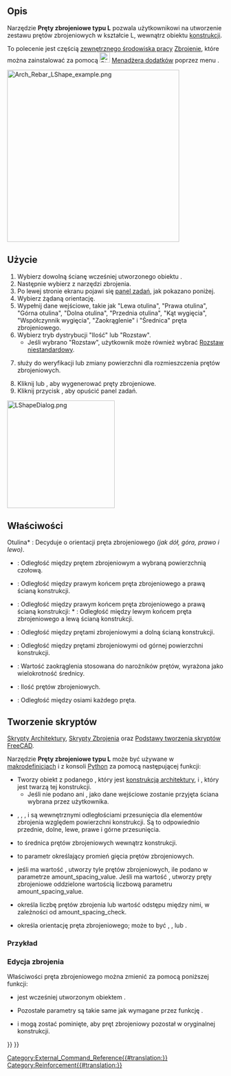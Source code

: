<languages/>

{{Docnav/pl
|[[Reinforcement_UShapeRebar/pl|Pręty zbrojeniowe typu U]]
|[[Reinforcement_StirrupRebar/pl|Strzemiona zbrojeniowe]]
|[[Reinforcement_Workbench/pl|środowisko pracy Zbrojenie]]
|IconL=Reinforcement_UShapeRebar.svg
|IconR=Reinforcement_StirrupRebar.svg
|IconC=Reinforcement_Workbench.svg
}}

{{GuiCommand/pl
|Name=Reinforcement LShapeRebar
|Name/pl=Zbrojenie: Pręty zbrojeniowe typu L
|MenuLocation=3D / BIM → Narzędzia zbrojenia → Pręty zbrojeniowe typu L
|Workbenches=[[Reinforcement_Workbench/pl|Zbrojenie]], [[BIM_Workbench/pl|BIM]]
|Version=0.17
|SeeAlso=
}}

<span id="Description"></span>
==Opis==

Narzędzie '''Pręty zbrojeniowe typu L''' pozwala użytkownikowi na utworzenie zestawu prętów zbrojeniowych w kształcie L, wewnątrz obiektu [[Arch_Structure/pl|konstrukcji]].

To polecenie jest częścią [[External_workbenches/pl|zewnętrznego środowiska pracy]] [[Reinforcement_Workbench/pl|Zbrojenie]], które można zainstalować za pomocą [[Image:Std_AddonMgr.svg|24px]] [[Std_AddonMgr/pl|Menadżera dodatków]] poprzez menu {{MenuCommand|Przybory → Menadżera dodatków → Zbrojenie}}.

[[Image:Arch_Rebar_LShape_example.png|400px]]
{{Caption|Dwa zestawy prętów zbrojeniowych w kształcie L, wewnątrz [[Arch_Structure/pl|konstrukcji]]}}

<span id="Usage"></span>
==Użycie==

# Wybierz dowolną ścianę wcześniej utworzonego obiektu {{Button|[[Image:Arch_Structure.svg|16px]] [[Arch_Structure/pl|konstrukcji]]}}.
# Następnie wybierz {{Button|[[Image:Reinforcement_LShapeRebar.svg|16px]] '''Pręty zbrojeniowe typu L'''}} z narzędzi zbrojenia.
# Po lewej stronie ekranu pojawi się [[Task_panel/pl|panel zadań]], jak pokazano poniżej.
# Wybierz żądaną orientację.
# Wypełnij dane wejściowe, takie jak "Lewa otulina", "Prawa otulina", "Górna otulina", "Dolna otulina", "Przednia otulina", "Kąt wygięcia", "Współczynnik wygięcia", "Zaokrąglenie" i "Średnica" pręta zbrojeniowego.
# Wybierz tryb dystrybucji "Ilość" lub "Rozstaw".
#* Jeśli wybrano "Rozstaw", użytkownik może również wybrać [[Reinforcement_Custom_Spacing/pl|Rozstaw niestandardowy]].
# {{Button|Wybierz zaznaczoną ścianę}} służy do weryfikacji lub zmiany powierzchni dla rozmieszczenia prętów zbrojeniowych.
# Kliknij {{Button|OK}} lub {{Button|Zastosuj}}, aby wygenerować pręty zbrojeniowe.
# Kliknij przycisk {{Button|Anuluj}}, aby opuścić panel zadań.

[[Image:LShapeDialog.png|250px]]
{{Caption|Panel zadań dla narzędzia.}}

<span id="Properties"></span>
==Właściwości== 

Otulina* {{PropertyData|Orientacja}}: Decyduje o orientacji pręta zbrojeniowego ''(jak dół, góra, prawo i lewo)''.
* {{PropertyData|Otulina przednia}}: Odległość między prętem zbrojeniowym a wybraną powierzchnią czołową.
* {{PropertyData|Otulina prawa}}: Odległość między prawym końcem pręta zbrojeniowego a prawą ścianą konstrukcji.
* {{PropertyData|Otulina lewa}}: Odległość między prawym końcem pręta zbrojeniowego a prawą ścianą konstrukcji: * {{PropertyData|Zaokrąglenie}}: Odległość między lewym końcem pręta zbrojeniowego a lewą ścianą konstrukcji.
* {{PropertyData|Otulina dolna}}: Odległość między prętami zbrojeniowymi a dolną ścianą konstrukcji.
* {{PropertyData|Otulina górna}}: Odległość między prętami zbrojeniowymi od górnej powierzchni konstrukcji.
* {{PropertyData|Zaokrąglenie}}: Wartość zaokrąglenia stosowana do narożników prętów, wyrażona jako wielokrotność średnicy.
* {{PropertyData|Ilość}}: Ilość prętów zbrojeniowych.
* {{PropertyData|Rozstaw}}: Odległość między osiami każdego pręta.

<span id="Scripting"></span>
==Tworzenie skryptów==

{{Emphasis|Zobacz również:}} [[Arch_API/pl|Skrypty Architektury]], [[Reinforcement_API/pl|Skrypty Zbrojenia]] oraz [[FreeCAD_Scripting_Basics/pl|Podstawy tworzenia skryptów FreeCAD]].

Narzędzie '''Pręty zbrojeniowe typu L''' może być używane w [[Macros/pl|makrodefinicjach]] i z konsoli [[Python/pl|Python]] za pomocą następującej funkcji:

{{Code|code=
Rebar = makeLShapeRebar(f_cover, b_cover, l_cover, r_cover,
                        diameter, t_cover, rounding, amount_spacing_check, amount_spacing_value, orientation="Bottom Left",
                        structure=None, facename=None):
}}

* Tworzy obiekt {{incode|Rebar}} z podanego {{incode|structure}}, który jest [[ konstrukcją architektury]], i {{incode|facename}}, który jest twarzą tej konstrukcji.
** Jeśli nie podano {{incode|structure}} ani {{incode|facename}}, jako dane wejściowe zostanie przyjęta ściana wybrana przez użytkownika.
* {{incode|f_cover}}, {{incode|b_cover}}, {{incode|l_cover}}, {{incode|r_cover}} i {{incode|t_cover}} są wewnętrznymi odległościami przesunięcia dla elementów zbrojenia względem powierzchni konstrukcji. Są to odpowiednio przednie, dolne, lewe, prawe i górne przesunięcia.
* {{incode|diameter}} to średnica prętów zbrojeniowych wewnątrz konstrukcji.
* {{incode|rounding}} to parametr określający promień gięcia prętów zbrojeniowych.
* {{incode|amount_spacing_check}} jeśli ma wartość {{True/pl}}, utworzy tyle prętów zbrojeniowych, ile podano w parametrze amount_spacing_value. Jeśli ma wartość {{False/pl}}, utworzy pręty zbrojeniowe oddzielone wartością liczbową parametru amount_spacing_value.
* {{incode|amount_spacing_value}} określa liczbę prętów zbrojenia lub wartość odstępu między nimi, w zależności od amount_spacing_check.
* {{incode|orientation}} określa orientację pręta zbrojeniowego; może to być {{incode|"Dół prawa"}}, {{incode|"Góra lewa"}}, {{incode|"Góra prawa"}} lub {{incode|"Góra lewa"}}.

<span id="Example"></span>
===Przykład===

{{Code|code=
import FreeCAD, Arch, LShapeRebar

Structure = Arch.makeStructure(length=1000, width=1000, height=400)
Structure.ViewObject.Transparency = 80
FreeCAD.ActiveDocument.recompute()

Rebar = LShapeRebar.makeLShapeRebar(50, 20, 20, 20,
                                    8, 50, 4, True, 6, "Bottom Left", Structure, "Face4")
Rebar.ViewObject.ShapeColor = (0.9, 0.0, 0.0)

Rebar2 = LShapeRebar.makeLShapeRebar(50, 50, 20, 20,
                                     8, 50, 4, True, 6, "Bottom Left", Structure, "Face6")
Rebar2.ViewObject.ShapeColor = (0.0, 0.0, 0.9) 
}}

<span id="Edition_of_the_rebar"></span>
===Edycja zbrojenia===

Właściwości pręta zbrojeniowego można zmienić za pomocą poniższej funkcji:

{{Code|code=
editLShapeRebar(Rebar, f_cover, b_cover, l_cover, r_cover,
                diameter, t_cover, rounding, amount_spacing_check, amount_spacing_value, orientation,
                structure=None, facename=None)
}}

* {{incode|Rebar}} jest wcześniej utworzonym obiektem {{incode|LShapeRebar}}.
* Pozostałe parametry są takie same jak wymagane przez funkcję {{incode|makeUShapeRebar()}}.
* {{incode|structure}} i {{incode|facename}} mogą zostać pominięte, aby pręt zbrojeniowy pozostał w oryginalnej konstrukcji.

{{Code|code=
import LShapeRebar

LShapeRebar.editLShapeRebar(Rebar, 50, 50, 20, 20,
                            12, 50, 6, True, 5, "Top Right")

LShapeRebar.editLShapeRebar(Rebar2, 50, 50, 20, 20,
                            12, 70, 6, True, 5, "Top Right")
}}


{{Docnav/pl
|[[Reinforcement_UShapeRebar/pl|Pręty zbrojeniowe typu U]]
|[[Reinforcement_StirrupRebar/pl|Strzemiona zbrojeniowe]]
|[[Reinforcement_Workbench/pl|środowisko pracy Zbrojenie]]
|IconL=Reinforcement_UShapeRebar.svg
|IconR=Reinforcement_StirrupRebar.svg
|IconC=Reinforcement_Workbench.svg
}}

[[Category:External_Command_Reference{{#translation:}}]]
[[Category:Reinforcement{{#translation:}}]]
{{BIM_Tools_navi{{#translation:}}}}
{{Userdocnavi{{#translation:}}}}